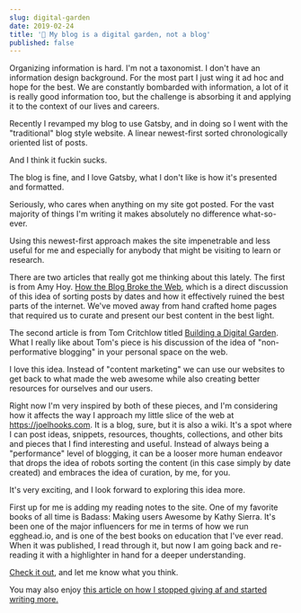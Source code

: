 ```yaml
---
slug: digital-garden
date: 2019-02-24
title: '🌱 My blog is a digital garden, not a blog'
published: false
---
```


Organizing information is hard. I'm not a taxonomist. I don't have an information design background. For the most part I just wing it ad hoc and hope for the best. We are constantly bombarded with information, a lot of it is really good information too, but the challenge is absorbing it and applying it to the context of our lives and careers.

Recently I revamped my blog to use Gatsby, and in doing so I went with the "traditional" blog style website. A linear newest-first sorted chronologically oriented list of posts.

And I think it fuckin sucks.

The blog is fine, and I love Gatsby, what I don't like is how it's presented and formatted.

Seriously, who cares when anything on my site got posted. For the vast majority of things I'm writing it makes absolutely no difference what-so-ever.

Using this newest-first approach makes the site impenetrable and less useful for me and especially for anybody that might be visiting to learn or research.

There are two articles that really got me thinking about this lately. The first is from Amy Hoy. [How the Blog Broke the Web](https://stackingthebricks.com/how-blogs-broke-the-web/), which is a direct discussion of this idea of sorting posts by dates and how it effectively ruined the best parts of the internet. We've moved away from hand crafted home pages that required us to curate and present our best content in the best light.

The second article is from Tom Critchlow titled [Building a Digital Garden](https://tomcritchlow.com/2019/02/17/building-digital-garden/). What I really like about Tom's piece is his discussion of the idea of "non-performative blogging" in your personal space on the web.

I love this idea. Instead of "content marketing" we can use our websites to get back to what made the web awesome while also creating better resources for ourselves and our users.

Right now I'm very inspired by both of these pieces, and I'm considering how it affects the way I approach my little slice of the web at https://joelhooks.com. It is a blog, sure, but it is also a wiki. It's a spot where I can post ideas, snippets, resources, thoughts, collections, and other bits and pieces that I find interesting and useful. Instead of always being a "performance" level of blogging, it can be a looser more human endeavor that drops the idea of robots sorting the content (in this case simply by date created) and embraces the idea of curation, by me, for you.

It's very exciting, and I look forward to exploring this idea more.

First up for me is adding my reading notes to the site. One of my favorite books of all time is Badass: Making users Awesome by Kathy Sierra. It's been one of the major influencers for me in terms of how we run egghead.io, and is one of the best books on education that I've ever read. When it was published, I read through it, but now I am going back and re-reading it with a highlighter in hand for a deeper understanding.

[Check it out](https://joelhooks.com/badass-making-users-awesome-by-kathy-sierra), and let me know what you think.

You may also enjoy [this article on how I stopped giving af and started writing more.](https://joelhooks.com/on-writing-more)
